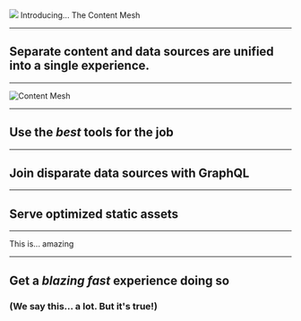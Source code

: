
<Image src="images/content-mesh.jpg" darken={0.8}>
  <Fit>Introducing...</Fit>
  <Fit caps={true} color={colors.accent}>The Content Mesh</Fit>
</Image>

---

## Separate content and data sources are unified into a single experience.

---


![Content Mesh](images/content-mesh-labeled.png)

---

## Use the _best_ tools for the job

---

## Join disparate data sources with GraphQL

---

## Serve optimized static assets

---

<Fit>This is...</Fit>
<Fit caps={true} color={colors.accent}>amazing</Fit>

---

## Get a _blazing fast_ experience doing so

### (We say this... a lot. But it's true!)
